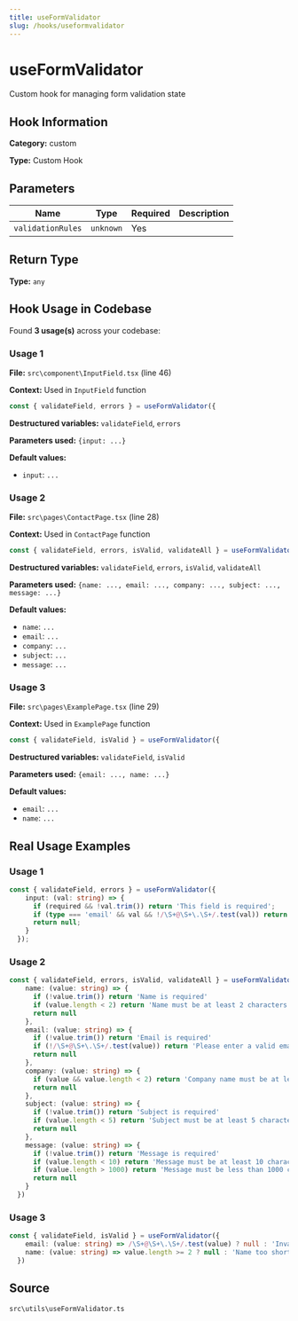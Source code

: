 ```yaml
---
title: useFormValidator
slug: /hooks/useformvalidator
---
```


# useFormValidator

Custom hook for managing form validation state

## Hook Information

**Category:** custom

**Type:** Custom Hook


## Parameters

| Name | Type | Required | Description |
|------|------|----------|-------------|
| `validationRules` | `unknown` | Yes |  |


## Return Type

**Type:** `any`

## Hook Usage in Codebase

Found **3 usage(s)** across your codebase:

### Usage 1

**File:** `src\component\InputField.tsx` (line 46)

**Context:** Used in `InputField` function

```typescript
const { validateField, errors } = useFormValidator({
```

**Destructured variables:** `validateField`, `errors`

**Parameters used:** `{input: ...}`

**Default values:**

- `input`: `...`

### Usage 2

**File:** `src\pages\ContactPage.tsx` (line 28)

**Context:** Used in `ContactPage` function

```typescript
const { validateField, errors, isValid, validateAll } = useFormValidator({
```

**Destructured variables:** `validateField`, `errors`, `isValid`, `validateAll`

**Parameters used:** `{name: ..., email: ..., company: ..., subject: ..., message: ...}`

**Default values:**

- `name`: `...`
- `email`: `...`
- `company`: `...`
- `subject`: `...`
- `message`: `...`

### Usage 3

**File:** `src\pages\ExamplePage.tsx` (line 29)

**Context:** Used in `ExamplePage` function

```typescript
const { validateField, isValid } = useFormValidator({
```

**Destructured variables:** `validateField`, `isValid`

**Parameters used:** `{email: ..., name: ...}`

**Default values:**

- `email`: `...`
- `name`: `...`



## Real Usage Examples

### Usage 1

```typescript
const { validateField, errors } = useFormValidator({
    input: (val: string) => {
      if (required && !val.trim()) return 'This field is required';
      if (type === 'email' && val && !/\S+@\S+\.\S+/.test(val)) return 'Invalid email format';
      return null;
    }
  });
```

### Usage 2

```typescript
const { validateField, errors, isValid, validateAll } = useFormValidator({
    name: (value: string) => {
      if (!value.trim()) return 'Name is required'
      if (value.length < 2) return 'Name must be at least 2 characters'
      return null
    },
    email: (value: string) => {
      if (!value.trim()) return 'Email is required'
      if (!/\S+@\S+\.\S+/.test(value)) return 'Please enter a valid email address'
      return null
    },
    company: (value: string) => {
      if (value && value.length < 2) return 'Company name must be at least 2 characters'
      return null
    },
    subject: (value: string) => {
      if (!value.trim()) return 'Subject is required'
      if (value.length < 5) return 'Subject must be at least 5 characters'
      return null
    },
    message: (value: string) => {
      if (!value.trim()) return 'Message is required'
      if (value.length < 10) return 'Message must be at least 10 characters'
      if (value.length > 1000) return 'Message must be less than 1000 characters'
      return null
    }
  })
```

### Usage 3

```typescript
const { validateField, isValid } = useFormValidator({
    email: (value: string) => /\S+@\S+\.\S+/.test(value) ? null : 'Invalid email',
    name: (value: string) => value.length >= 2 ? null : 'Name too short'
  })
```

## Source
`src\utils\useFormValidator.ts`
